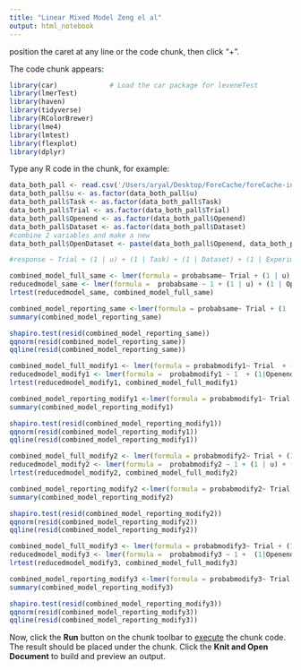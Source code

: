 ```yaml
---
title: "Linear Mixed Model Zeng el al"
output: html_notebook
---
```

position the caret at any line or the code chunk, then click "+".

The code chunk appears:
```r
library(car)             # Load the car package for leveneTest
library(lmerTest)
library(haven)
library(tidyverse)
library(RColorBrewer)
library(lme4)
library(lmtest)
library(flexplot)
library(dplyr)
```

Type any R code in the chunk, for example:
```r
data_both_pall <- read.csv('/Users/aryal/Desktop/ForeCache/foreCache-interaction/ForeCache_Models/data/zheng/mixed-model-data/zheng_both_datasets.csv', stringsAsFactors = TRUE)
data_both_pall$u <- as.factor(data_both_pall$u)
data_both_pall$Task <- as.factor(data_both_pall$Task)
data_both_pall$Trial <- as.factor(data_both_pall$Trial)
data_both_pall$Openend <- as.factor(data_both_pall$Openend)
data_both_pall$Dataset <- as.factor(data_both_pall$Dataset)
#combine 2 variables and make a new
data_both_pall$OpenDataset <- paste(data_both_pall$Openend, data_both_pall$Dataset, sep = "_")
```
```r
#response ~ Trial + (1 | u) + (1 | Task) + (1 | Dataset) + (1 | Experiment) + (1 | Openendedness)

combined_model_full_same <- lmer(formula = probabsame~ Trial + (1 | u) + (1 | Dataset)  + (1 | Openend) , data = data_both_pall, REML = FALSE)
reducedmodel_same <- lmer(formula =  probabsame ~ 1 + (1 | u) + (1 | Openend) +(1 | Dataset), data = data_both_pall, REML = FALSE)
lrtest(reducedmodel_same, combined_model_full_same)
```
```r
combined_model_reporting_same <-lmer(formula = probabsame~ Trial + (1 | u) + (1 | Dataset)  + (1 | Openend), data = data_both_pall)
summary(combined_model_reporting_same)
```
```r
shapiro.test(resid(combined_model_reporting_same))
qqnorm(resid(combined_model_reporting_same))
qqline(resid(combined_model_reporting_same))
```
```r
combined_model_full_modify1 <- lmer(formula = probabmodify1~ Trial  + (1|Openend) + (1|Dataset) + (1|u), data = data_both_pall, REML = FALSE)
reducedmodel_modify1 <- lmer(formula =  probabmodify1 ~ 1  + (1|Openend) + (1|Dataset) + (1|u), data = data_both_pall, REML = FALSE)
lrtest(reducedmodel_modify1, combined_model_full_modify1)
```
```r
combined_model_reporting_modify1 <-lmer(formula = probabmodify1~ Trial  + (1|Openend) + (1|Dataset) + (1|u), data = data_both_pall)
summary(combined_model_reporting_modify1)
```
```r
shapiro.test(resid(combined_model_reporting_modify1))
qqnorm(resid(combined_model_reporting_modify1))
qqline(resid(combined_model_reporting_modify1))
```
```r
combined_model_full_modify2 <- lmer(formula = probabmodify2~ Trial + (1 | u)  +(1 | Trial) + (1|Openend), data = data_both_pall, REML = FALSE)
reducedmodel_modify2 <- lmer(formula =  probabmodify2 ~ 1 + (1 | u) + (1 | Trial) + (1|Openend), data = data_both_pall, REML = FALSE)
lrtest(reducedmodel_modify2, combined_model_full_modify2)
```
```r
combined_model_reporting_modify2 <-lmer(formula = probabmodify2~ Trial +  (1|Openend) + (1|Dataset) + (1|u), data = data_both_pall)
summary(combined_model_reporting_modify2)
```
```r
shapiro.test(resid(combined_model_reporting_modify2))
qqnorm(resid(combined_model_reporting_modify2))
qqline(resid(combined_model_reporting_modify2))
```

```r
combined_model_full_modify3 <- lmer(formula = probabmodify3~ Trial + (1|Openend) + (1|Dataset)  + (1|u), data = data_both_pall, REML = FALSE)
reducedmodel_modify3 <- lmer(formula =  probabmodify3 ~ 1 +  (1|Openend) + (1|Dataset) + (1|u), data = data_both_pall, REML = FALSE)
lrtest(reducedmodel_modify3, combined_model_full_modify3)
```
```r
combined_model_reporting_modify3 <-lmer(formula = probabmodify3~ Trial + (1|Openend) + (1|Dataset)  + (1|u), data = data_both_pall)
summary(combined_model_reporting_modify3)
```
```r
shapiro.test(resid(combined_model_reporting_modify3))
qqnorm(resid(combined_model_reporting_modify3))
qqline(resid(combined_model_reporting_modify3))
```

Now, click the **Run** button on the chunk toolbar to [execute](https://www.jetbrains.com/help/pycharm/r-markdown.html#run-r-code) the chunk code. The result should be placed under the chunk.
Click the **Knit and Open Document** to build and preview an output.
